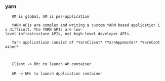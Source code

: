=== yarn ===
    RM is global, AM is per-application
    
    YARN APIs are complex and writing a custom YARN based application is difficult. The YARN APIs are low-level infrastructure APIs, not high-level developer APIs.
    
    Yarn applicatioin consist of *YarnClient* *YarnAppmaster* *YarnContainer*
    
    {{local:./images/hadoop/yarn1.png}}
    
    Client -> RM: to launch AM container</br>
    AM -> NM: to launch Application container
